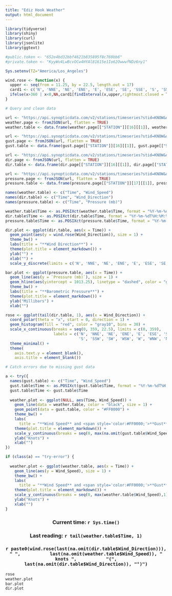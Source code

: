 ```yaml
---
title: "Ediz Hook Weather"
output: html_document
---
```


<style type="text/css">
h1.title {
  text-align: center;
}
</style>


```r
library(tidyverse)
library(shiny)
library(curl)
library(jsonlite)
library(ggtext)
```

```r
#public.token <- "652e4bd32bbf4621b835895f8c769bb6"
#private.token <- "KyyWv4LwBcvOCw4HYAl81615e1Io62OwwwfNDz6ny1"

Sys.setenv(TZ="America/Los_Angeles")

wind.rose <- function(x) {
  upper <- seq(from = 11.25, by = 22.5, length.out = 17)
  card1 <- c('N', 'NNE', 'NE', 'ENE', 'E', 'ESE', 'SE', 'SSE', 'S', 'SSW', 'SW', 'WSW', 'W', 'WNW', 'NW', 'NNW', 'N')
  ifelse(x>360 | x<0,NA,card1[findInterval(x,upper,rightmost.closed = T)+1])
}

# Query and clean data

url <- "https://api.synopticdata.com/v2/stations/timeseries?stid=KNOW&obtimezone=local&recent=1440&vars=wind_speed&units=english&token=652e4bd32bbf4621b835895f8c769bb6"
weather.page <- fromJSON(url, flatten = TRUE)
weather.table <- data.frame(weather.page[["STATION"]][16][[1]], weather.page[["STATION"]][17][[1]])

url <- "https://api.synopticdata.com/v2/stations/timeseries?stid=KNOW&obtimezone=local&recent=1440&vars=wind_gust&units=english&token=652e4bd32bbf4621b835895f8c769bb6"
gust.page <- fromJSON(url, flatten = TRUE)
gust.table <- data.frame(gust.page[["STATION"]][16][[1]], gust.page[["STATION"]][17][[1]])

url <- "https://api.synopticdata.com/v2/stations/timeseries?stid=KNOW&obtimezone=local&recent=1440&vars=wind_direction&units=english&token=652e4bd32bbf4621b835895f8c769bb6"
dir.page <- fromJSON(url, flatten = TRUE)
dir.table <- data.frame(dir.page[["STATION"]][16][[1]], dir.page[["STATION"]][17][[1]])

url <- "https://api.synopticdata.com/v2/stations/timeseries?stid=KNOW&obtimezone=local&recent=720&vars=sea_level_pressure&units=english&token=652e4bd32bbf4621b835895f8c769bb6"
pressure.page <- fromJSON(url, flatten = TRUE)
pressure.table <- data.frame(pressure.page[["STATION"]][17][[1]], pressure.page[["STATION"]][18][[1]])

names(weather.table) <- c("Time", "Wind_Speed")
names(dir.table) <- c("Time", "Wind_Direction")
names(pressure.table) <- c("Time", "Pressure (mb)")

weather.table$Time <- as.POSIXct(weather.table$Time, format = "%Y-%m-%dT%H:%M:%S%z")
dir.table$Time <- as.POSIXct(dir.table$Time, format = "%Y-%m-%dT%H:%M:%S%z")
pressure.table$Time <- as.POSIXct(pressure.table$Time, format = "%Y-%m-%dT%H:%M:%S%z")

dir.plot <- ggplot(dir.table, aes(x = Time)) + 
  geom_point(aes(y = wind.rose(Wind_Direction)), size = 1) +
  theme_bw() +
  labs(title = "**Wind Direction**") +
  theme(plot.title = element_markdown()) +
  ylab("") +
  xlab("") +
  scale_y_discrete(limits = c('N', 'NNE', 'NE', 'ENE', 'E', 'ESE', 'SE', 'SSE', 'S', 'SSW', 'SW', 'WSW', 'W', 'WNW', 'NW', 'NNW', 'N'))

bar.plot <- ggplot(pressure.table, aes(x = Time)) + 
  geom_line(aes(y = `Pressure (mb)`), size = 1) +
  geom_hline(aes(yintercept = 1013.25), linetype = "dashed", color = "gray") +
  theme_bw() +
  labs(title = "**Barometric Pressure**") +
  theme(plot.title = element_markdown()) +
  ylab("Millibars") +
  xlab("")

rose <- ggplot(tail(dir.table, 1), aes(x = Wind_Direction)) +
  coord_polar(theta = "x", start = 0, direction = 1) +
  geom_histogram(fill = "red", color = "gray10", bins = 30) +
  scale_x_continuous(breaks = seq(0, 359, 22.5), limits = c(0, 359), 
                     labels = c('N', 'NNE', 'NE', 'ENE', 'E', 'ESE', 'SE', 'SSE', 
                                'S', 'SSW', 'SW', 'WSW', 'W', 'WNW', 'NW', 'NNW')) +
  theme_minimal() +
  theme(
    axis.text.y = element_blank(),
    axis.title = element_blank())

# Catch errors due to missing gust data

a <- try({
  names(gust.table) <- c("Time", "Wind_Speed")
  gust.table$Time <- as.POSIXct(gust.table$Time, format = "%Y-%m-%dT%H:%M:%S%z")
  gust.table$Time <- gust.table$Time
  
  weather.plot <- ggplot(NULL, aes(Time, Wind_Speed)) + 
    geom_line(data = weather.table, color = "black", size = 1) +
    geom_point(data = gust.table, color = "#FF0000") +
    theme_bw() +
    labs(
      title = "**Wind Speed** and <span style='color:#FF0000;'>**Gust**</span></span>") +
    theme(plot.title = element_markdown()) +
    scale_y_continuous(breaks = seq(0, max(na.omit(gust.table$Wind_Speed)),5)) +
    ylab("Knots") +
    xlab("")
})

if (class(a) == "try-error") {
  
  weather.plot <- ggplot(weather.table, aes(x = Time)) +
    geom_line(aes(y = Wind_Speed), size = 1) +
    theme_bw() +
    labs(
      title = "**Wind Speed** and <span style='color:#FF0000;'>**Gust**</span></span>") +
    theme(plot.title = element_markdown()) +
    scale_y_continuous(breaks = seq(0, max(weather.table$Wind_Speed),1)) +
    ylab("Knots") +
    xlab("")
}
```

<center><h3> **Current time: `r Sys.time()`**</h3></center>
<center><h3> **Last reading: `r tail(weather.table$Time, 1)`**</h3></center>
<center><h3> **`r paste0(wind.rose(last(na.omit(dir.table$Wind_Direction))), " ",
          last(na.omit(weather.table$Wind_Speed)), " knots ",
          "(", last(na.omit(dir.table$Wind_Direction)), "°)") `**</h3></center>


```r
rose
weather.plot
bar.plot
dir.plot
```